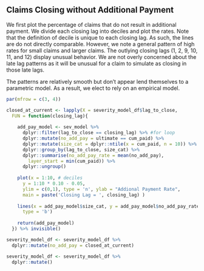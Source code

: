 ## Claims Closing without Additional Payment

We first plot the percentage of claims that do not result in additional payment. We divide each closing lag into deciles and plot the rates. Note that the definition of decile is unique to each closing lag. As such, the lines are do not directly comparable. However, we note a general pattern of high rates for small claims and larger claims. The outlying closing lags (1, 2, 9, 10, 11, and 12) display unusual behavior. We are not overly concerned about the late lag patterns as it will be unusual for a claim to simulate as closing in those late lags. 

The patterns are relatively smooth but don't appear lend themselves to a parametric model. As a result, we elect to rely on an empirical model.

```r

par(mfrow = c(3, 4))

closed_at_current <- lapply(X = severity_model_df$lag_to_close, 
  FUN = function(closing_lag){
    
    add_pay_model <- sev_model %>% 
      dplyr::filter(lag_to_close == closing_lag) %>% #for loop
      dplyr::mutate(no_add_pay = ultimate == cum_paid) %>% 
      dplyr::mutate(size_cat = dplyr::ntile(x = cum_paid, n = 10)) %>%  
      dplyr::group_by(lag_to_close, size_cat) %>% 
      dplyr::summarise(no_add_pay_rate = mean(no_add_pay), 
        layer_start = min(cum_paid)) %>% 
      dplyr::ungroup()
    
    plot(x = 1:10, # deciles
      y = 1:10 * 0.10 - 0.05, 
      ylim = c(0,1), type = 'n', ylab = "Addional Payment Rate", 
      main = paste('Closing Lag = ', closing_lag) )
    
    lines(x = add_pay_model$size_cat, y = add_pay_model$no_add_pay_rate, 
      type = 'b')
    
    return(add_pay_model)
  }) %>% invisible()

severity_model_df <- severity_model_df %>% 
  dplyr::mutate(no_add_pay = closed_at_current)

```

```r
severity_model_df <- severity_model_df %>% 
  dplyr::mutate()
```

